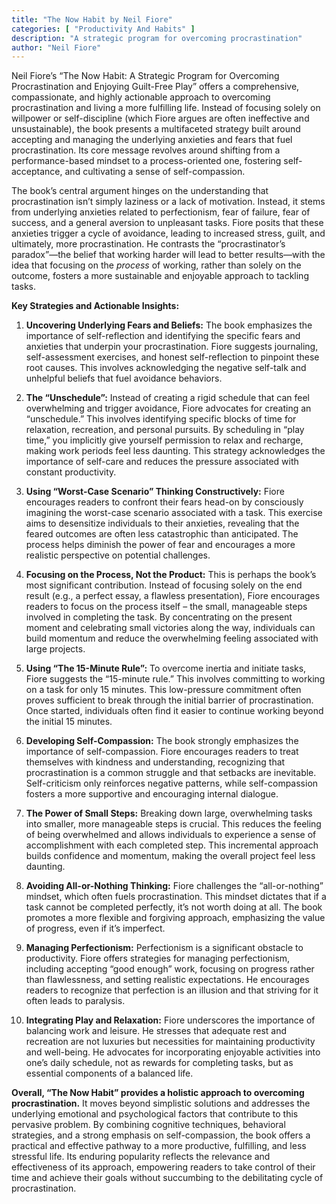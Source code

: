 ```yaml
---
title: "The Now Habit by Neil Fiore"
categories: [ "Productivity And Habits" ]
description: "A strategic program for overcoming procrastination"
author: "Neil Fiore"
---
```

Neil Fiore's "The Now Habit: A Strategic Program for Overcoming Procrastination and Enjoying Guilt-Free Play" offers a comprehensive, compassionate, and highly actionable approach to overcoming procrastination and living a more fulfilling life.  Instead of focusing solely on willpower or self-discipline (which Fiore argues are often ineffective and unsustainable), the book presents a multifaceted strategy built around accepting and managing the underlying anxieties and fears that fuel procrastination.  Its core message revolves around shifting from a performance-based mindset to a process-oriented one, fostering self-acceptance, and cultivating a sense of self-compassion.

The book's central argument hinges on the understanding that procrastination isn't simply laziness or a lack of motivation.  Instead, it stems from underlying anxieties related to perfectionism, fear of failure, fear of success, and a general aversion to unpleasant tasks.  Fiore posits that these anxieties trigger a cycle of avoidance, leading to increased stress, guilt, and ultimately, more procrastination.  He contrasts the "procrastinator's paradox"—the belief that working harder will lead to better results—with the idea that focusing on the *process* of working, rather than solely on the outcome, fosters a more sustainable and enjoyable approach to tackling tasks.

**Key Strategies and Actionable Insights:**

1. **Uncovering Underlying Fears and Beliefs:**  The book emphasizes the importance of self-reflection and identifying the specific fears and anxieties that underpin your procrastination.  Fiore suggests journaling, self-assessment exercises, and honest self-reflection to pinpoint these root causes.  This involves acknowledging the negative self-talk and unhelpful beliefs that fuel avoidance behaviors.

2. **The "Unschedule":**  Instead of creating a rigid schedule that can feel overwhelming and trigger avoidance, Fiore advocates for creating an "unschedule." This involves identifying specific blocks of time for relaxation, recreation, and personal pursuits.  By scheduling in "play time," you implicitly give yourself permission to relax and recharge, making work periods feel less daunting.  This strategy acknowledges the importance of self-care and reduces the pressure associated with constant productivity.

3. **Using "Worst-Case Scenario" Thinking Constructively:**  Fiore encourages readers to confront their fears head-on by consciously imagining the worst-case scenario associated with a task.  This exercise aims to desensitize individuals to their anxieties, revealing that the feared outcomes are often less catastrophic than anticipated.  The process helps diminish the power of fear and encourages a more realistic perspective on potential challenges.

4. **Focusing on the Process, Not the Product:**  This is perhaps the book's most significant contribution.  Instead of focusing solely on the end result (e.g., a perfect essay, a flawless presentation), Fiore encourages readers to focus on the process itself – the small, manageable steps involved in completing the task.  By concentrating on the present moment and celebrating small victories along the way, individuals can build momentum and reduce the overwhelming feeling associated with large projects.

5. **Using "The 15-Minute Rule":**  To overcome inertia and initiate tasks, Fiore suggests the "15-minute rule."  This involves committing to working on a task for only 15 minutes.  This low-pressure commitment often proves sufficient to break through the initial barrier of procrastination.  Once started, individuals often find it easier to continue working beyond the initial 15 minutes.

6. **Developing Self-Compassion:**  The book strongly emphasizes the importance of self-compassion.  Fiore encourages readers to treat themselves with kindness and understanding, recognizing that procrastination is a common struggle and that setbacks are inevitable.  Self-criticism only reinforces negative patterns, while self-compassion fosters a more supportive and encouraging internal dialogue.

7. **The Power of Small Steps:**  Breaking down large, overwhelming tasks into smaller, more manageable steps is crucial.  This reduces the feeling of being overwhelmed and allows individuals to experience a sense of accomplishment with each completed step.  This incremental approach builds confidence and momentum, making the overall project feel less daunting.

8. **Avoiding All-or-Nothing Thinking:**  Fiore challenges the "all-or-nothing" mindset, which often fuels procrastination.  This mindset dictates that if a task cannot be completed perfectly, it's not worth doing at all.  The book promotes a more flexible and forgiving approach, emphasizing the value of progress, even if it's imperfect.

9. **Managing Perfectionism:**  Perfectionism is a significant obstacle to productivity.  Fiore offers strategies for managing perfectionism, including accepting "good enough" work, focusing on progress rather than flawlessness, and setting realistic expectations.  He encourages readers to recognize that perfection is an illusion and that striving for it often leads to paralysis.

10. **Integrating Play and Relaxation:**  Fiore underscores the importance of balancing work and leisure.  He stresses that adequate rest and recreation are not luxuries but necessities for maintaining productivity and well-being.  He advocates for incorporating enjoyable activities into one's daily schedule, not as rewards for completing tasks, but as essential components of a balanced life.


**Overall, "The Now Habit" provides a holistic approach to overcoming procrastination.**  It moves beyond simplistic solutions and addresses the underlying emotional and psychological factors that contribute to this pervasive problem.  By combining cognitive techniques, behavioral strategies, and a strong emphasis on self-compassion, the book offers a practical and effective pathway to a more productive, fulfilling, and less stressful life.  Its enduring popularity reflects the relevance and effectiveness of its approach, empowering readers to take control of their time and achieve their goals without succumbing to the debilitating cycle of procrastination.

